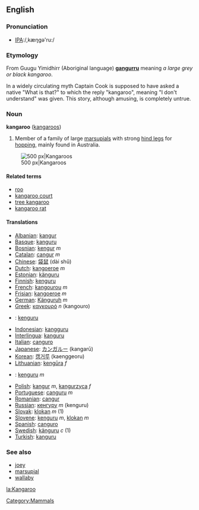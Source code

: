 ==English==

===Pronunciation===
*[[w:International Phonetic Alphabet|IPA]]:/,kæŋgə'ru:/

===Etymology===
From Guugu Yimidhirr (Aboriginal language) '''[[gangurru]]''' meaning ''a large grey or black kangaroo''. 

In a widely circulating myth Captain Cook is supposed to have asked a native "What is that?" to which the reply "kangaroo", meaning "I don't understand" was given. This story, although amusing, is completely untrue.

===Noun===
'''kangaroo''' ([[kangaroos]])

#Member of a family of large [[marsupial]]s with strong [[hind leg]]s for [[hop]]ping, mainly found in Australia.

[[Image:Kanguru.jpg|thumb|center|500 px|Kangaroos]]

====Related terms====
*[[roo]]
*[[kangaroo court]]
*[[tree kangaroo]]
*[[kangaroo rat]]

====Translations====
*[[Albanian]]: [[kangur]]
*[[Basque]]: [[kanguru]]
*[[Bosnian]]: [[kengur]] ''m''
*[[Catalan]]: [[cangur]] ''m''
*[[Chinese]]: [[袋鼠]] (dài shǔ)
*[[Dutch]]: [[kangoeroe]] ''m''
*[[Estonian]]: [[känguru]]
*[[Finnish]]: [[kenguru]]
*[[French]]: [[kangourou]] ''m''
*[[Frisian]]: [[kangoeroe]] ''m''
*[[German]]: [[Känguruh]] ''m''
*[[Greek]]: [[καγκουρό]] ''n'' (kangouro)
*{{hu}}: [[kenguru]]
*[[Indonesian]]: [[kangguru]]
*[[Interlingua]]: [[kanguru]]
*[[Italian]]: [[canguro]]
*[[Japanese]]: [[カンガルー]] (kangarū)
*[[Korean]]: [[캥거루]] (kaenggeoru)
*[[Lithuanian]]: [[kengūra]] ''f''
* {{no}}: [[kenguru]] ''m''
*[[Polish]]: [[kangur]] ''m'', [[kangurzyca]] ''f''
*[[Portuguese]]: [[canguru]] ''m''
*[[Romanian]]: [[cangur]]
*[[Russian]]: [[кенгуру]] ''m'' (kenguru)
*[[Slovak]]: [[klokan]] ''m'' (1)
*[[Slovene]]: [[kenguru]] ''m'', [[klokan]] ''m''
*[[Spanish]]: [[canguro]]
*[[Swedish]]: [[känguru]] ''c'' (1)
*[[Turkish]]: [[kanguru]]

===See also===
*[[joey]]
*[[marsupial]]
*[[wallaby]]

[[Category:Mammals]]

[[la:Kangaroo]]